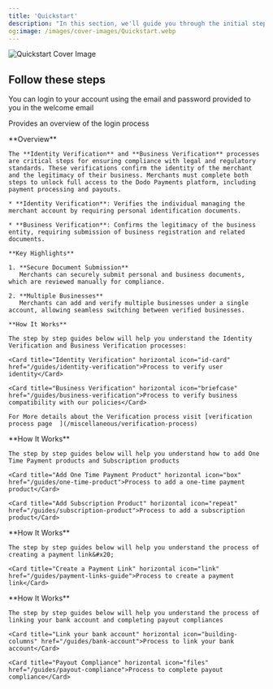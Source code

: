 ```yaml
---
title: 'Quickstart'
description: "In this section, we'll guide you through the initial steps to get started with our web application Before you dive into the specifics, make sure you meet the system requirements and have everything in place."
og:image: /images/cover-images/Quickstart.webp
---
```

<Frame>
    <img src="/images/cover-images/Quickstart.webp" alt="Quickstart Cover Image"/>
</Frame>

## Follow these steps

<AccordionGroup>
  <Accordion title="Step 1 : Login to your account">
    You can login to your account using the email and password provided to you in the welcome email

  <Card title="Login" horizontal icon="right-to-bracket" href="/guides/login">Provides an overview of the login process</Card>
  </Accordion>

  <Accordion title="Step 2 : Identity Verification and Business Verification">
    **Overview**

    The **Identity Verification** and **Business Verification** processes are critical steps for ensuring compliance with legal and regulatory standards. These verifications confirm the identity of the merchant and the legitimacy of their business. Merchants must complete both steps to unlock full access to the Dodo Payments platform, including payment processing and payouts.

    * **Identity Verification**: Verifies the individual managing the merchant account by requiring personal identification documents.

    * **Business Verification**: Confirms the legitimacy of the business entity, requiring submission of business registration and related documents.

    **Key Highlights**

    1. **Secure Document Submission**
       Merchants can securely submit personal and business documents, which are reviewed manually for compliance.

    2. **Multiple Businesses**
       Merchants can add and verify multiple businesses under a single account, allowing seamless switching between verified businesses.

    **How It Works**

    The step by step guides below will help you understand the Identity Verification and Business Verification processes:

    <Card title="Identity Verification" horizontal icon="id-card" href="/guides/identity-verification">Process to verify user identity</Card>

    <Card title="Business Verification" horizontal icon="briefcase" href="/guides/business-verification">Process to verify business compatibility with our policies</Card>

    For More details about the Verification process visit [verification process page  ](/miscellaneous/verification-process)
  </Accordion>

  <Accordion title="Step 3: Add Your First Product">
    **How It Works**

    The step by step guides below will help you understand how to add One Time Payment products and Subscription products

    <Card title="Add One Time Payment Product" horizontal icon="box" href="/guides/one-time-product">Process to add a one-time payment product</Card>

    <Card title="Add Subscription Product" horizontal icon="repeat" href="/guides/subscription-product">Process to add a subscription product</Card>

  </Accordion>

  <Accordion title="Step 4: Create a payment link">
    **How It Works**

    The step by step guides below will help you understand the process of creating a payment link&#x20;

    <Card title="Create a Payment Link" horizontal icon="link" href="/guides/payment-links-guide">Process to create a payment link</Card>
  </Accordion>

  <Accordion title="Step 5: Payout Setup">
    **How It Works**

    The step by step guides below will help you understand the process of linking your bank account and completing payout compliances

    <Card title="Link your bank account" horizontal icon="building-columns" href="/guides/bank-account">Process to link your bank account</Card>

    <Card title="Payout Compliance" horizontal icon="files" href="/guides/payout-compliance">Process to complete payout compliance</Card>
  </Accordion>
</AccordionGroup>